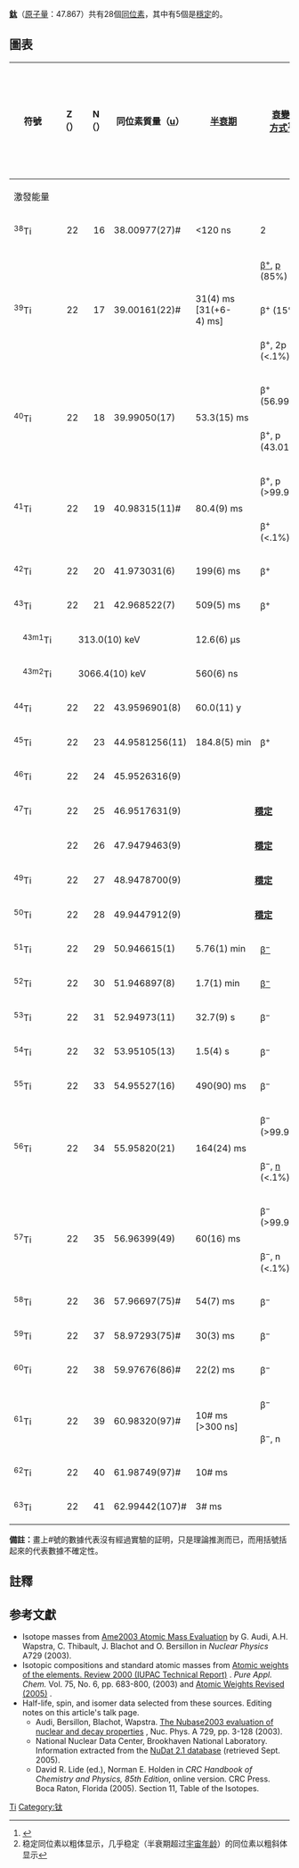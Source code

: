 {{infobox element isotopes
|name=鈦
|symbol=Ti
|isotopes=
{{infobox element isotopes/isotopes decays
 | mn=44 | sym=Ti | na=[[人造同位素|syn]] | hl=63 y
 | dm1={{衰變|ε}} | de1=– | link1=鈧-44 | pn1=44 | ps1=Sc
 | dm2={{衰變|γ}} | de2=0.07{{tsl|en|Delayed nuclear radiation||D}}, 0.08D | pn2= | ps2=–  |firstlinks=yes}}
{{infobox element isotopes/isotopes stable | mn=46 | sym=Ti | na=8.25% |firstlinks=yes}}
{{infobox element isotopes/isotopes stable | mn=47 | sym=Ti | na=7.44% | n=25  |firstlinks=yes}}
{{infobox element isotopes/isotopes stable | mn=48 | sym=Ti | na=73.72% |firstlinks=no}}
{{infobox element isotopes/isotopes stable | mn=49 | sym=Ti | na=5.41%  |firstlinks=no}}
{{infobox element isotopes/isotopes stable | mn=50 | sym=Ti | na=5.18% |firstlinks=no}}

|isotopes table footnote=
|standard atomic weight=47.867(1)
|conventional atomic weight=
|standard atomic weight ref={{CIAAW2016}}
}}
'''[[鈦|鈦]]'''（[[原子量|原子量]]：47.867）共有28個[[同位素|同位素]]，其中有5個是[[穩定同位素|穩定]]的。

== 圖表 ==
{| class="wikitable" style="font-size:95%; white-space:nowrap"
! rowspan="2" | 符號
! Z（{{Subatomic particle|link=yes|Proton}}）
! N（{{Subatomic particle|link=yes|Neutron}}）
! 同位素質量（[[原子質量單位|u]]）
! rowspan="2" | [[半衰期|半衰期]]
! rowspan=2|[[衰變方式|衰變<br>方式]]<ref>{{cite web |url=http://www.nucleonica.net/unc.aspx |title=Universal Nuclide Chart |publisher=nucleonica |registration=yes |accessdate=2015-09-12 |archive-date=2017-02-19 |archive-url=https://web.archive.org/web/20170219043412/http://www.nucleonica.net/unc.aspx |dead-url=no }}</ref>
! rowspan=2|[[衰变产物|衰變<br>產物]]<ref group="n">稳定同位素以粗体显示，几乎稳定（半衰期超过[[宇宙年龄|宇宙年龄]]）的同位素以粗斜体显示</ref>
! rowspan="2" | [[原子核|原子核]]<br />[[自旋|自旋]]
! rowspan="2" | 相對[[豐度|豐度]]<br />（[[莫耳|莫耳]]分率）
! rowspan="2" | 相對[[豐度|豐度]]的變化量<br />（[[莫耳|莫耳]]分率）
|-
! colspan="3" | 激發能量
|-
| <sup>38</sup>Ti
| style="text-align:right" | 22
| style="text-align:right" | 16
| 38.00977(27)#
| <120 ns
| 2{{衰變|p}}
| <sup>36</sup>Ca
| 0+
|
|
|-
| rowspan=3|<sup>39</sup>Ti
| rowspan=3 style="text-align:right" | 22
| rowspan=3 style="text-align:right" | 17
| rowspan=3|39.00161(22)#
| rowspan=3|31(4) ms<br>[31(+6-4) ms]
| [[正电子发射|β<sup>+</sup>]], [[质子发射|p]] (85%)
| <sup>38</sup>Ca
| rowspan=3|3/2+#
| rowspan=3|
| rowspan=3|
|-
| β<sup>+</sup> (15%)
| <sup>39</sup>Sc
|-
| β<sup>+</sup>, 2p (<.1%)
| <sup>37</sup>K
|-
| rowspan=2|<sup>40</sup>Ti
| rowspan=2 style="text-align:right" | 22
| rowspan=2 style="text-align:right" | 18
| rowspan=2|39.99050(17)
| rowspan=2|53.3(15) ms
| β<sup>+</sup> (56.99%)
| <sup>40</sup>Sc
| rowspan=2|0+
| rowspan=2|
| rowspan=2|
|-
| β<sup>+</sup>, p (43.01%)
| <sup>39</sup>Ca
|-
| rowspan=2|<sup>41</sup>Ti
| rowspan=2 style="text-align:right" | 22
| rowspan=2 style="text-align:right" | 19
| rowspan=2|40.98315(11)#
| rowspan=2|80.4(9) ms
| β<sup>+</sup>, p (>99.9%)
| '''<sup>40</sup>Ca'''
| rowspan=2|3/2+
| rowspan=2|
| rowspan=2|
|-
| β<sup>+</sup> (<.1%)
| <sup>41</sup>Sc
|-
| <sup>42</sup>Ti
| style="text-align:right" | 22
| style="text-align:right" | 20
| 41.973031(6)
| 199(6) ms
| β<sup>+</sup>
| <sup>42</sup>Sc
| 0+
|
|
|-
| <sup>43</sup>Ti
| style="text-align:right" | 22
| style="text-align:right" | 21
| 42.968522(7)
| 509(5) ms
| β<sup>+</sup>
| <sup>43</sup>Sc
| 7/2−
|
|
|-
| style="text-indent:1em" | <sup>43m1</sup>Ti
| colspan="3" style="text-indent:2em" | 313.0(10) keV
| 12.6(6) µs
|
|
| (3/2+)
|
|
|-
| style="text-indent:1em" | <sup>43m2</sup>Ti
| colspan="3" style="text-indent:2em" | 3066.4(10) keV
| 560(6) ns
|
|
| (19/2−)
|
|
|-
| <sup>44</sup>Ti
| style="text-align:right" | 22
| style="text-align:right" | 22
| 43.9596901(8)
| 60.0(11) y
| {{衰變|EC}}
| <sup>44</sup>Sc
| 0+
|
|
|-
| <sup>45</sup>Ti
| style="text-align:right" | 22
| style="text-align:right" | 23
| 44.9581256(11)
| 184.8(5) min
| β<sup>+</sup>
| '''<sup>45</sup>Sc'''
| 7/2−
|
|
|-
| <sup>46</sup>Ti
| style="text-align:right" | 22
| style="text-align:right" | 24
| 45.9526316(9)
| colspan=3 align=center|'''{{衰變|穩定}}'''
| 0+
| 0.0825(3)
|
|-
| <sup>47</sup>Ti
| style="text-align:right" | 22
| style="text-align:right" | 25
| 46.9517631(9)
| colspan=3 align=center|'''[[稳定同位素|穩定]]'''
| 5/2−
| 0.0744(2)
|
|-
| {{SimpleNuclide|鈦|link=yes}}
| style="text-align:right" | 22
| style="text-align:right" | 26
| 47.9479463(9)
| colspan=3 align=center|'''[[稳定同位素|穩定]]'''
| 0+
| 0.7372(3)
|
|-
| <sup>49</sup>Ti
| style="text-align:right" | 22
| style="text-align:right" | 27
| 48.9478700(9)
| colspan=3 align=center|'''[[稳定同位素|穩定]]'''
| 7/2−
| 0.0541(2)
|
|-
| <sup>50</sup>Ti
| style="text-align:right" | 22
| style="text-align:right" | 28
| 49.9447912(9)
| colspan=3 align=center|'''[[稳定同位素|穩定]]'''
| 0+
| 0.0518(2)
|
|-
| <sup>51</sup>Ti
| style="text-align:right" | 22
| style="text-align:right" | 29
| 50.946615(1)
| 5.76(1) min
| [[Β衰变|β<sup>−</sup>]]
| '''<sup>51</sup>V'''
| 3/2−
|
|
|-
| <sup>52</sup>Ti
| style="text-align:right" | 22
| style="text-align:right" | 30
| 51.946897(8)
| 1.7(1) min
| [[Β衰变|β<sup>−</sup>]]
| <sup>52</sup>V
| 0+
|
|
|-
| <sup>53</sup>Ti
| style="text-align:right" | 22
| style="text-align:right" | 31
| 52.94973(11)
| 32.7(9) s
| β<sup>−</sup>
| <sup>53</sup>V
| (3/2)−
|
|
|-
| <sup>54</sup>Ti
| style="text-align:right" | 22
| style="text-align:right" | 32
| 53.95105(13)
| 1.5(4) s
| β<sup>−</sup>
| <sup>54</sup>V
| 0+
|
|
|-
| <sup>55</sup>Ti
| style="text-align:right" | 22
| style="text-align:right" | 33
| 54.95527(16)
| 490(90) ms
| β<sup>−</sup>
| <sup>55</sup>V
| 3/2−#
|
|
|-
| rowspan=2|<sup>56</sup>Ti
| rowspan=2 style="text-align:right" | 22
| rowspan=2 style="text-align:right" | 34
| rowspan=2|55.95820(21)
| rowspan=2|164(24) ms
| β<sup>−</sup> (>99.9%)
| <sup>56</sup>V
| rowspan=2|0+
| rowspan=2|
| rowspan=2|
|-
| β<sup>−</sup>, [[中子發射|n]] (<.1%)
| <sup>55</sup>V
|-
| rowspan=2|<sup>57</sup>Ti
| rowspan=2 style="text-align:right" | 22
| rowspan=2 style="text-align:right" | 35
| rowspan=2|56.96399(49)
| rowspan=2|60(16) ms
| β<sup>−</sup> (>99.9%)
| <sup>57</sup>V
| rowspan=2|5/2−#
| rowspan=2|
| rowspan=2|
|-
| β<sup>−</sup>, n (<.1%)
| <sup>56</sup>V
|-
| <sup>58</sup>Ti
| style="text-align:right" | 22
| style="text-align:right" | 36
| 57.96697(75)#
| 54(7) ms
| β<sup>−</sup>
| <sup>58</sup>V
| 0+
|
|
|-
| <sup>59</sup>Ti
| style="text-align:right" | 22
| style="text-align:right" | 37
| 58.97293(75)#
| 30(3) ms
| β<sup>−</sup>
| <sup>59</sup>V
| (5/2−)#
|
|
|-
| <sup>60</sup>Ti
| style="text-align:right" | 22
| style="text-align:right" | 38
| 59.97676(86)#
| 22(2) ms
| β<sup>−</sup>
| <sup>60</sup>V
| 0+
|
|
|-
| rowspan=2|<sup>61</sup>Ti
| rowspan=2 style="text-align:right" | 22
| rowspan=2 style="text-align:right" | 39
| rowspan=2|60.98320(97)#
| rowspan=2|10# ms<br>[>300 ns]
| β<sup>−</sup>
| <sup>61</sup>V
| rowspan=2|1/2−#
| rowspan=2|
| rowspan=2|
|-
| β<sup>−</sup>, n
| <sup>60</sup>V
|-
| <sup>62</sup>Ti
| style="text-align:right" | 22
| style="text-align:right" | 40
| 61.98749(97)#
| 10# ms
|
|
| 0+
|
|
|-
| <sup>63</sup>Ti
| style="text-align:right" | 22
| style="text-align:right" | 41
| 62.99442(107)#
| 3# ms
|
|
| 1/2−#
|
|
|}

'''備註：'''畫上#號的數據代表沒有經過實驗的証明，只是理論推測而已，而用括號括起來的代表數據不確定性。

{{Isotope box | 這一個= 鈦的同位素 | 前一個= 鈧的同位素 |下一個= 釩的同位素 }}

== 註釋 ==
<references group="n"/>
==参考文獻==
{{Reflist}}
* Isotope masses from [https://web.archive.org/web/20080923134436/http://www.nndc.bnl.gov/amdc/index.html Ame2003 Atomic Mass Evaluation] by G. Audi, A.H. Wapstra, C. Thibault, J. Blachot and O. Bersillon in ''Nuclear Physics'' A729 (2003).
* Isotopic compositions and standard atomic masses from [http://www.iupac.org/publications/pac/2003/7506/7506x0683.html Atomic weights of the elements. Review 2000 (IUPAC Technical Report)] {{Wayback|url=http://www.iupac.org/publications/pac/2003/7506/7506x0683.html |date=20110324090740 }}. ''Pure Appl. Chem.'' Vol. 75, No. 6, pp. 683-800, (2003) and [http://www.iupac.org/news/archives/2005/atomic-weights_revised05.html Atomic Weights Revised (2005)] {{Wayback|url=http://www.iupac.org/news/archives/2005/atomic-weights_revised05.html |date=20080305062433 }}.
* Half-life, spin, and isomer data selected from these sources. Editing notes on this article's talk page.
** Audi, Bersillon, Blachot, Wapstra. [http://amdc.in2p3.fr/web/nubase_en.html The Nubase2003 evaluation of nuclear and decay properties] {{Wayback|url=http://amdc.in2p3.fr/web/nubase_en.html |date=20110716114059 }}, Nuc. Phys. A 729, pp. 3-128 (2003).
** National Nuclear Data Center, Brookhaven National Laboratory. Information extracted from the [http://www.nndc.bnl.gov/nudat2/ NuDat 2.1 database] {{Wayback|url=http://www.nndc.bnl.gov/nudat2/ |date=20190513230730 }} (retrieved Sept. 2005).
** David R. Lide (ed.), Norman E. Holden in ''CRC Handbook of Chemistry and Physics, 85th Edition'', online version. CRC Press. Boca Raton, Florida (2005). Section 11, Table of the Isotopes.

{{Isotope nav}}

[[Category:各元素同位素列表|Ti]]
[[Category:钛|Category:钛]]